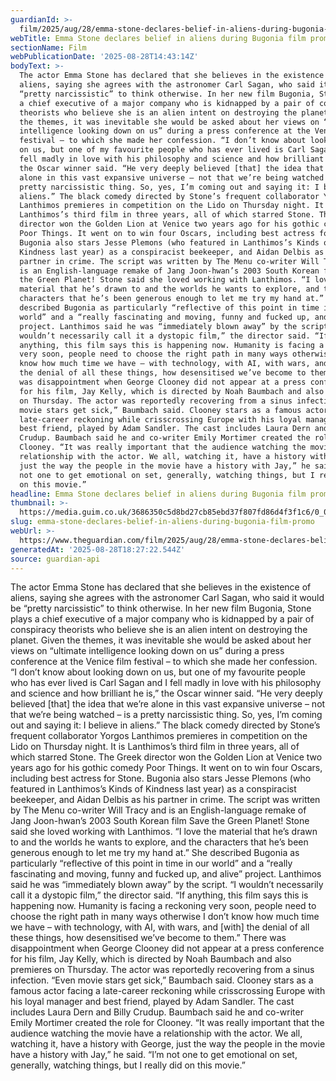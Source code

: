 ```yaml
---
guardianId: >-
  film/2025/aug/28/emma-stone-declares-belief-in-aliens-during-bugonia-film-promo
webTitle: Emma Stone declares belief in aliens during Bugonia film promo
sectionName: Film
webPublicationDate: '2025-08-28T14:43:14Z'
bodyText: >-
  The actor Emma Stone has declared that she believes in the existence of
  aliens, saying she agrees with the astronomer Carl Sagan, who said it would be
  “pretty narcissistic” to think otherwise. In her new film Bugonia, Stone plays
  a chief executive of a major company who is kidnapped by a pair of conspiracy
  theorists who believe she is an alien intent on destroying the planet. Given
  the themes, it was inevitable she would be asked about her views on “ultimate
  intelligence looking down on us” during a press conference at the Venice film
  festival – to which she made her confession. “I don’t know about looking down
  on us, but one of my favourite people who has ever lived is Carl Sagan and I
  fell madly in love with his philosophy and science and how brilliant he is,”
  the Oscar winner said. “He very deeply believed [that] the idea that we’re
  alone in this vast expansive universe – not that we’re being watched – is a
  pretty narcissistic thing. So, yes, I’m coming out and saying it: I believe in
  aliens.” The black comedy directed by Stone’s frequent collaborator Yorgos
  Lanthimos premieres in competition on the Lido on Thursday night. It is
  Lanthimos’s third film in three years, all of which starred Stone. The Greek
  director won the Golden Lion at Venice two years ago for his gothic comedy
  Poor Things. It went on to win four Oscars, including best actress for Stone.
  Bugonia also stars Jesse Plemons (who featured in Lanthimos’s Kinds of
  Kindness last year) as a conspiracist beekeeper, and Aidan Delbis as his
  partner in crime. The script was written by The Menu co-writer Will Tracy and
  is an English-language remake of Jang Joon-hwan’s 2003 South Korean film Save
  the Green Planet! Stone said she loved working with Lanthimos. “I love the
  material that he’s drawn to and the worlds he wants to explore, and the
  characters that he’s been generous enough to let me try my hand at.” She
  described Bugonia as particularly “reflective of this point in time in our
  world” and a “really fascinating and moving, funny and fucked up, and alive”
  project. Lanthimos said he was “immediately blown away” by the script. “I
  wouldn’t necessarily call it a dystopic film,” the director said. “If
  anything, this film says this is happening now. Humanity is facing a reckoning
  very soon, people need to choose the right path in many ways otherwise I don’t
  know how much time we have – with technology, with AI, with wars, and [with]
  the denial of all these things, how desensitised we’ve become to them.” There
  was disappointment when George Clooney did not appear at a press conference
  for his film, Jay Kelly, which is directed by Noah Baumbach and also premieres
  on Thursday. The actor was reportedly recovering from a sinus infection. “Even
  movie stars get sick,” Baumbach said. Clooney stars as a famous actor facing a
  late-career reckoning while crisscrossing Europe with his loyal manager and
  best friend, played by Adam Sandler. The cast includes Laura Dern and Billy
  Crudup. Baumbach said he and co-writer Emily Mortimer created the role for
  Clooney. “It was really important that the audience watching the movie have a
  relationship with the actor. We all, watching it, have a history with George,
  just the way the people in the movie have a history with Jay,” he said. “I’m
  not one to get emotional on set, generally, watching things, but I really did
  on this movie.”
headline: Emma Stone declares belief in aliens during Bugonia film promo
thumbnail: >-
  https://media.guim.co.uk/3686350c5d8bd27cb85ebd37f807fd86d4f3f1c6/0_0_5330_4264/500.jpg
slug: emma-stone-declares-belief-in-aliens-during-bugonia-film-promo
webUrl: >-
  https://www.theguardian.com/film/2025/aug/28/emma-stone-declares-belief-in-aliens-during-bugonia-film-promo
generatedAt: '2025-08-28T18:27:22.544Z'
source: guardian-api
---
```

The actor Emma Stone has declared that she believes in the existence of aliens, saying she agrees with the astronomer Carl Sagan, who said it would be “pretty narcissistic” to think otherwise. In her new film Bugonia, Stone plays a chief executive of a major company who is kidnapped by a pair of conspiracy theorists who believe she is an alien intent on destroying the planet. Given the themes, it was inevitable she would be asked about her views on “ultimate intelligence looking down on us” during a press conference at the Venice film festival – to which she made her confession. “I don’t know about looking down on us, but one of my favourite people who has ever lived is Carl Sagan and I fell madly in love with his philosophy and science and how brilliant he is,” the Oscar winner said. “He very deeply believed [that] the idea that we’re alone in this vast expansive universe – not that we’re being watched – is a pretty narcissistic thing. So, yes, I’m coming out and saying it: I believe in aliens.” The black comedy directed by Stone’s frequent collaborator Yorgos Lanthimos premieres in competition on the Lido on Thursday night. It is Lanthimos’s third film in three years, all of which starred Stone. The Greek director won the Golden Lion at Venice two years ago for his gothic comedy Poor Things. It went on to win four Oscars, including best actress for Stone. Bugonia also stars Jesse Plemons (who featured in Lanthimos’s Kinds of Kindness last year) as a conspiracist beekeeper, and Aidan Delbis as his partner in crime. The script was written by The Menu co-writer Will Tracy and is an English-language remake of Jang Joon-hwan’s 2003 South Korean film Save the Green Planet! Stone said she loved working with Lanthimos. “I love the material that he’s drawn to and the worlds he wants to explore, and the characters that he’s been generous enough to let me try my hand at.” She described Bugonia as particularly “reflective of this point in time in our world” and a “really fascinating and moving, funny and fucked up, and alive” project. Lanthimos said he was “immediately blown away” by the script. “I wouldn’t necessarily call it a dystopic film,” the director said. “If anything, this film says this is happening now. Humanity is facing a reckoning very soon, people need to choose the right path in many ways otherwise I don’t know how much time we have – with technology, with AI, with wars, and [with] the denial of all these things, how desensitised we’ve become to them.” There was disappointment when George Clooney did not appear at a press conference for his film, Jay Kelly, which is directed by Noah Baumbach and also premieres on Thursday. The actor was reportedly recovering from a sinus infection. “Even movie stars get sick,” Baumbach said. Clooney stars as a famous actor facing a late-career reckoning while crisscrossing Europe with his loyal manager and best friend, played by Adam Sandler. The cast includes Laura Dern and Billy Crudup. Baumbach said he and co-writer Emily Mortimer created the role for Clooney. “It was really important that the audience watching the movie have a relationship with the actor. We all, watching it, have a history with George, just the way the people in the movie have a history with Jay,” he said. “I’m not one to get emotional on set, generally, watching things, but I really did on this movie.”
